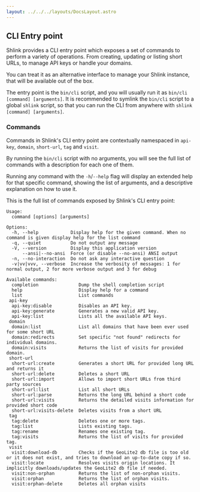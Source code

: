 ```yaml
---
layout: ../../../layouts/DocsLayout.astro
---
```




## CLI Entry point

Shlink provides a CLI entry point which exposes a set of commands to perform a variety of operations. From creating, updating or listing short URLs, to manage API keys or handle your domains.

You can treat it as an alternative interface to manage your Shlink instance, that will be available out of the box.

The entry point is the `bin/cli` script, and you will usually run it as `bin/cli [command] [arguments]`. It is recommended to symlink the `bin/cli` script to a global `shlink` script, so that you can run the CLI from anywhere with `shlink [command] [arguments]`.

### Commands

Commands in Shlink's CLI entry point are contextually namespaced in `api-key`, `domain`, `short-url`, `tag` and `visit`.

By running the `bin/cli` script with no arguments, you will see the full list of commands with a description for each one of them.

Running any command with the `-h`/`--help` flag will display an extended help for that specific command, showing the list of arguments, and a descriptive explanation on how to use it.

This is the full list of commands exposed by Shlink's CLI entry point:

```shell
Usage:
  command [options] [arguments]

Options:
  -h, --help            Display help for the given command. When no command is given display help for the list command
  -q, --quiet           Do not output any message
  -V, --version         Display this application version
      --ansi|--no-ansi  Force (or disable --no-ansi) ANSI output
  -n, --no-interaction  Do not ask any interactive question
  -v|vv|vvv, --verbose  Increase the verbosity of messages: 1 for normal output, 2 for more verbose output and 3 for debug

Available commands:
  completion               Dump the shell completion script
  help                     Display help for a command
  list                     List commands
 api-key
  api-key:disable          Disables an API key.
  api-key:generate         Generates a new valid API key.
  api-key:list             Lists all the available API keys.
 domain
  domain:list              List all domains that have been ever used for some short URL
  domain:redirects         Set specific "not found" redirects for individual domains.
  domain:visits            Returns the list of visits for provided domain.
 short-url
  short-url:create         Generates a short URL for provided long URL and returns it
  short-url:delete         Deletes a short URL
  short-url:import         Allows to import short URLs from third party sources
  short-url:list           List all short URLs
  short-url:parse          Returns the long URL behind a short code
  short-url:visits         Returns the detailed visits information for provided short code
  short-url:visits-delete  Deletes visits from a short URL
 tag
  tag:delete               Deletes one or more tags.
  tag:list                 Lists existing tags.
  tag:rename               Renames one existing tag.
  tag:visits               Returns the list of visits for provided tag.
 visit
  visit:download-db        Checks if the GeoLite2 db file is too old or it does not exist, and tries to download an up-to-date copy if so.
  visit:locate             Resolves visits origin locations. It implicitly downloads/updates the GeoLite2 db file if needed.
  visit:non-orphan         Returns the list of non-orphan visits.
  visit:orphan             Returns the list of orphan visits.
  visit:orphan-delete      Deletes all orphan visits
```
